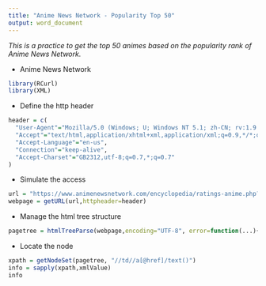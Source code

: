 ---
title: "Anime News Network - Popularity Top 50"
output: word_document
---

*This is a practice to get the top 50 animes based on the popularity rank of Anime News Network. *

- Anime News Network
```{r}
library(RCurl)
library(XML)
```

- Define the http header
```{r}
header = c(
  "User-Agent"="Mozilla/5.0 (Windows; U; Windows NT 5.1; zh-CN; rv:1.9.1.6) ",
  "Accept"="text/html,application/xhtml+xml,application/xml;q=0.9,*/*;q=0.8",
  "Accept-Language"="en-us",
  "Connection"="keep-alive",
  "Accept-Charset"="GB2312,utf-8;q=0.7,*;q=0.7"
)
```

- Simulate the access
```{r}
url = "https://www.animenewsnetwork.com/encyclopedia/ratings-anime.php?top50=popular"
webpage = getURL(url,httpheader=header)
```

- Manage the html tree structure
```{r}
pagetree = htmlTreeParse(webpage,encoding="UTF-8", error=function(...){}, useInternalNodes = TRUE,trim=TRUE)
```

- Locate the node
```{r}
xpath = getNodeSet(pagetree, "//td//a[@href]/text()")
info = sapply(xpath,xmlValue) 
info
```
